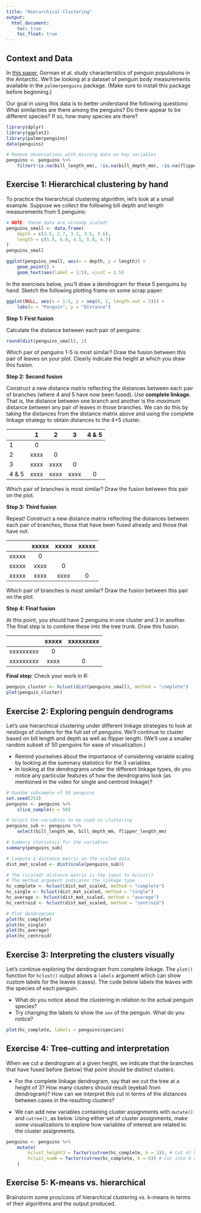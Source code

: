 ```yaml
---
title: "Hierarchical Clustering"
output: 
  html_document:
    toc: true
    toc_float: true
---
```


## Context and Data

In [this paper](https://journals.plos.org/plosone/article?id=10.1371/journal.pone.0090081), Gorman et al. study characteristics of penguin populations in the Antarctic. We'll be looking at a dataset of penguin body measurements available in the `palmerpenguins` package. (Make sure to install this package before beginning.)

Our goal in using this data is to better understand the following questions: What similarities are there among the penguins? Do there appear to be different species? If so, how many species are there?

```r
library(dplyr)
library(ggplot2)
library(palmerpenguins)
data(penguins)

# Remove observations with missing data on key variables
penguins <- penguins %>%
    filter(!is.na(bill_length_mm), !is.na(bill_depth_mm), !is.na(flipper_length_mm))
```



## Exercise 1: Hierarchical clustering by hand

To practice the hierarchical clustering algorithm, let's look at a small example. Suppose we collect the following bill depth and length measurements from 5 penguins:

```r
# NOTE: these data are already scaled!
penguins_small <- data.frame(
    depth = c(2.5, 2.7, 3.2, 3.5, 3.6),
    length = c(5.5, 6.0, 4.5, 5.0, 4.7)
)
penguins_small

ggplot(penguins_small, aes(x = depth, y = length)) +
    geom_point() + 
    geom_text(aes(label = 1:5), vjust = 1.5)
```

In the exercises below, you'll draw a dendrogram for these 5 penguins by hand. Sketch the following plotting frame on some scrap paper:

```r
ggplot(NULL, aes(x = 1:5, y = seq(0, 2, length.out = 5))) +
    labs(x = "Penguin", y = "Distance")
```


**Step 1: First fusion**

Calculate the distance between each pair of penguins:

```r
round(dist(penguins_small), 2)
```    

Which pair of penguins 1-5 is most similar? Draw the fusion between this pair of leaves on your plot. Clearly indicate the height at which you draw this fusion.



**Step 2: Second fusion**

Construct a new distance matrix reflecting the distances between each pair of branches (where 4 and 5 have now been fused). Use **complete linkage**. That is, the distance between one branch and another is the *maximum* distance between any pair of leaves in those branches. We can do this by taking the distances from the distance matrix above and using the complete linkage strategy to obtain distances to the 4+5 cluster.

           1         2       3       4 & 5
------- -------- -------- -------- ---------
   1       0
   2      xxxx      0
   3      xxxx     xxxx      0
 4 & 5    xxxx     xxxx     xxxx       0

Which pair of branches is most similar? Draw the fusion between this pair on the plot.



**Step 3: Third fusion**

Repeat! Construct a new distance matrix reflecting the distances between each pair of branches, those that have been fused already and those that have not.

         xxxxx    xxxxx    xxxxx
------- -------- -------- --------
 xxxxx     0
 xxxxx    xxxx       0
 xxxxx    xxxx     xxxx      0


Which pair of branches is most similar? Draw the fusion between this pair on the plot.



**Step 4: Final fusion**

At this point, you should have 2 penguins in one cluster and 3 in another. The final step is to combine these into the tree trunk. Draw this fusion.

               xxxxx   xxxxxxxxx
------------ -------- -----------
 xxxxxxxxx       0
 xxxxxxxxx     xxxx        0



**Final step:** Check your work in R:

```r
penguin_cluster <- hclust(dist(penguins_small), method = "complete")
plot(penguin_cluster)
```



## Exercise 2: Exploring penguin dendrograms

Let's use hierarchical clustering under different linkage strategies to look at nestings of clusters for the full set of penguins. We'll continue to cluster based on bill length and depth as well as flipper length. (We'll use a smaller random subset of 50 penguins for ease of visualization.)

- Remind yourselves about the importance of considering variable scaling by looking at the summary statistics for the 3 variables.
- In looking at the dendrograms under the different linkage types, do you notice any particular features of how the dendrograms look (as mentioned in the video for single and centroid linkage)?

```r
# Random subsample of 50 penguins
set.seed(253)
penguins <- penguins %>%
    slice_sample(n = 50)

# Select the variables to be used in clustering
penguins_sub <- penguins %>%
    select(bill_length_mm, bill_depth_mm, flipper_length_mm)

# Summary statistics for the variables
summary(penguins_sub)

# Compute a distance matrix on the scaled data
dist_mat_scaled <- dist(scale(penguins_sub))

# The (scaled) distance matrix is the input to hclust()
# The method argument indicates the linkage type
hc_complete <- hclust(dist_mat_scaled, method = "complete")
hc_single <- hclust(dist_mat_scaled, method = "single")
hc_average <- hclust(dist_mat_scaled, method = "average")
hc_centroid <- hclust(dist_mat_scaled, method = "centroid")

# Plot dendrograms
plot(hc_complete)
plot(hc_single)
plot(hc_average)
plot(hc_centroid)
```



## Exercise 3: Interpreting the clusters visually

Let's continue exploring the dendrogram from complete linkage. The `plot()` function for `hclust()` output allows a `labels` argument which can show custom labels for the leaves (cases). The code below labels the leaves with the species of each penguin.

- What do you notice about the clustering in relation to the actual penguin species?
- Try changing the labels to show the `sex` of the penguin. What do you notice?

```r
plot(hc_complete, labels = penguins$species)
```



## Exercise 4: Tree-cutting and interpretation

When we cut a dendrogram at a given height, we indicate that the branches that have fused before (below) that point should be distinct clusters.

- For the complete linkage dendrogram, say that we cut the tree at a height of 3? How many clusters should result (eyeball from dendrogram)? How can we interpret this cut in terms of the distances between cases in the resulting clusters?

- We can add new variables containing cluster assignments with `mutate()` and `cutree()`, as below. Using either set of cluster assignments, make some visualizations to explore how variables of interest are related to the cluster assignments.

```r
penguins <- penguins %>%
    mutate(
        hclust_height3 = factor(cutree(hc_complete, h = 3)), # Cut at height (h) 3
        hclust_num6 = factor(cutree(hc_complete, k = 6)) # Cut into 6 clusters (k)
    )
```



## Exercise 5: K-means vs. hierarchical

Brainstorm some pros/cons of hierarchical clustering vs. k-means in terms of their algorithms and the output produced.


